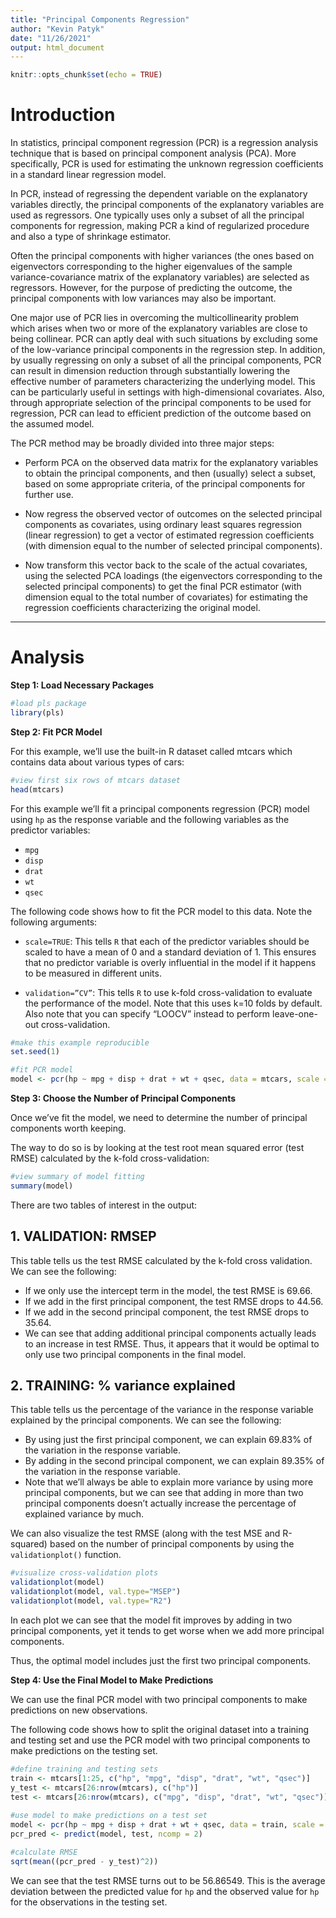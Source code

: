 ```yaml
---
title: "Principal Components Regression"
author: "Kevin Patyk"
date: "11/26/2021"
output: html_document
---
```


```r
knitr::opts_chunk$set(echo = TRUE)
```

# Introduction

In statistics, principal component regression (PCR) is a regression analysis technique that is based on principal component analysis (PCA). More specifically, PCR is used for estimating the unknown regression coefficients in a standard linear regression model.

In PCR, instead of regressing the dependent variable on the explanatory variables directly, the principal components of the explanatory variables are used as regressors. One typically uses only a subset of all the principal components for regression, making PCR a kind of regularized procedure and also a type of shrinkage estimator.

Often the principal components with higher variances (the ones based on eigenvectors corresponding to the higher eigenvalues of the sample variance-covariance matrix of the explanatory variables) are selected as regressors. However, for the purpose of predicting the outcome, the principal components with low variances may also be important.

One major use of PCR lies in overcoming the multicollinearity problem which arises when two or more of the explanatory variables are close to being collinear. PCR can aptly deal with such situations by excluding some of the low-variance principal components in the regression step. In addition, by usually regressing on only a subset of all the principal components, PCR can result in dimension reduction through substantially lowering the effective number of parameters characterizing the underlying model. This can be particularly useful in settings with high-dimensional covariates. Also, through appropriate selection of the principal components to be used for regression, PCR can lead to efficient prediction of the outcome based on the assumed model.

The PCR method may be broadly divided into three major steps:

* Perform PCA on the observed data matrix for the explanatory variables to obtain the principal components, and then (usually) select a subset, based on some appropriate criteria, of the principal components for further use.

* Now regress the observed vector of outcomes on the selected principal components as covariates, using ordinary least squares regression (linear regression) to get a vector of estimated regression coefficients (with dimension equal to the number of selected principal components).

* Now transform this vector back to the scale of the actual covariates, using the selected PCA loadings (the eigenvectors corresponding to the selected principal components) to get the final PCR estimator (with dimension equal to the total number of covariates) for estimating the regression coefficients characterizing the original model.

-----

# Analysis

**Step 1: Load Necessary Packages**
```r
#load pls package
library(pls)
```

**Step 2: Fit PCR Model**

For this example, we’ll use the built-in R dataset called mtcars which contains data about various types of cars:
```r
#view first six rows of mtcars dataset
head(mtcars)
```

For this example we’ll fit a principal components regression (PCR) model using `hp` as the response variable and the following variables as the predictor variables:

* `mpg`
* `disp`
* `drat`
* `wt`
* `qsec`

The following code shows how to fit the PCR model to this data. Note the following arguments:

* `scale=TRUE`: This tells `R` that each of the predictor variables should be scaled to have a mean of 0 and a standard deviation of 1. This ensures that no predictor variable is overly influential in the model if it happens to be measured in different units.

* `validation=”CV”`: This tells `R` to use k-fold cross-validation to evaluate the performance of the model. Note that this uses k=10 folds by default. Also note that you can specify “LOOCV” instead to perform leave-one-out cross-validation.
```r
#make this example reproducible
set.seed(1)

#fit PCR model
model <- pcr(hp ~ mpg + disp + drat + wt + qsec, data = mtcars, scale = TRUE, validation = "CV")
```

**Step 3: Choose the Number of Principal Components**

Once we’ve fit the model, we need to determine the number of principal components worth keeping.

The way to do so is by looking at the test root mean squared error (test RMSE) calculated by the k-fold cross-validation:
```r
#view summary of model fitting
summary(model)
```

There are two tables of interest in the output:

## 1. VALIDATION: RMSEP

This table tells us the test RMSE calculated by the k-fold cross validation. We can see the following:

* If we only use the intercept term in the model, the test RMSE is 69.66.
* If we add in the first principal component, the test RMSE drops to 44.56.
* If we add in the second principal component, the test RMSE drops to 35.64.
* We can see that adding additional principal components actually leads to an increase in test RMSE. Thus, it appears that it would be optimal to only use two principal components in the final model.

## 2. TRAINING: % variance explained

This table tells us the percentage of the variance in the response variable explained by the principal components. We can see the following:

* By using just the first principal component, we can explain 69.83% of the variation in the response variable.
* By adding in the second principal component, we can explain 89.35% of the variation in the response variable.
* Note that we’ll always be able to explain more variance by using more principal components, but we can see that adding in more than two principal components doesn’t actually increase the percentage of explained variance by much.

We can also visualize the test RMSE (along with the test MSE and R-squared) based on the number of principal components by using the `validationplot()` function.
```r
#visualize cross-validation plots
validationplot(model)
validationplot(model, val.type="MSEP")
validationplot(model, val.type="R2")
```

In each plot we can see that the model fit improves by adding in two principal components, yet it tends to get worse when we add more principal components.

Thus, the optimal model includes just the first two principal components.

**Step 4: Use the Final Model to Make Predictions**

We can use the final PCR model with two principal components to make predictions on new observations.

The following code shows how to split the original dataset into a training and testing set and use the PCR model with two principal components to make predictions on the testing set.
```r
#define training and testing sets
train <- mtcars[1:25, c("hp", "mpg", "disp", "drat", "wt", "qsec")]
y_test <- mtcars[26:nrow(mtcars), c("hp")]
test <- mtcars[26:nrow(mtcars), c("mpg", "disp", "drat", "wt", "qsec")]
    
#use model to make predictions on a test set
model <- pcr(hp ~ mpg + disp + drat + wt + qsec, data = train, scale = TRUE, validation = "CV")
pcr_pred <- predict(model, test, ncomp = 2)

#calculate RMSE
sqrt(mean((pcr_pred - y_test)^2))
```

We can see that the test RMSE turns out to be 56.86549. This is the average deviation between the predicted value for `hp` and the observed value for `hp` for the observations in the testing set.
